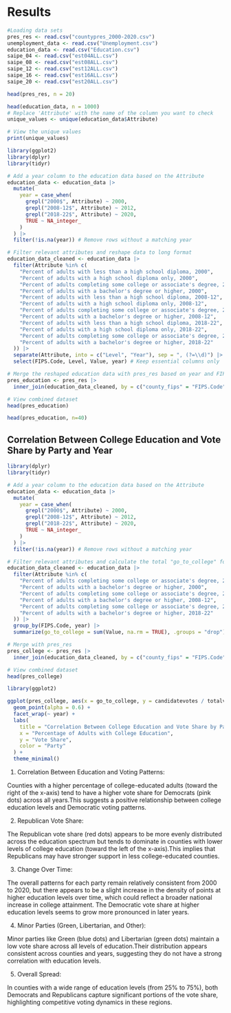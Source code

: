 # Results
```r
#Loading data sets
pres_res <- read.csv("countypres_2000-2020.csv")
unemployment_data <- read.csv("Unemployment.csv")
education_data <- read.csv("Education.csv")
saipe_04 <- read.csv("est04ALL.csv")
saipe_08 <- read.csv("est08ALL.csv")
saipe_12 <- read.csv("est12ALL.csv")
saipe_16 <- read.csv("est16ALL.csv")
saipe_20 <- read.csv("est20ALL.csv")
```

```r
head(pres_res, n = 20)
```

```r
head(education_data, n = 1000)
# Replace 'Attribute' with the name of the column you want to check
unique_values <- unique(education_data$Attribute)

# View the unique values
print(unique_values)

```
```r
library(ggplot2)
library(dplyr)
library(tidyr)

```

```r
# Add a year column to the education data based on the Attribute
education_data <- education_data |>
  mutate(
    year = case_when(
      grepl("2000$", Attribute) ~ 2000,
      grepl("2008-12$", Attribute) ~ 2012,
      grepl("2018-22$", Attribute) ~ 2020,
      TRUE ~ NA_integer_
    )
  ) |>
  filter(!is.na(year)) # Remove rows without a matching year

# Filter relevant attributes and reshape data to long format
education_data_cleaned <- education_data |>
  filter(Attribute %in% c(
    "Percent of adults with less than a high school diploma, 2000",
    "Percent of adults with a high school diploma only, 2000",
    "Percent of adults completing some college or associate's degree, 2000",
    "Percent of adults with a bachelor's degree or higher, 2000",
    "Percent of adults with less than a high school diploma, 2008-12",
    "Percent of adults with a high school diploma only, 2008-12",
    "Percent of adults completing some college or associate's degree, 2008-12",
    "Percent of adults with a bachelor's degree or higher, 2008-12",
    "Percent of adults with less than a high school diploma, 2018-22",
    "Percent of adults with a high school diploma only, 2018-22",
    "Percent of adults completing some college or associate's degree, 2018-22",
    "Percent of adults with a bachelor's degree or higher, 2018-22"
  )) |>
  separate(Attribute, into = c("Level", "Year"), sep = ", (?=\\d)") |>
  select(FIPS.Code, Level, Value, year) # Keep essential columns only

# Merge the reshaped education data with pres_res based on year and FIPS code
pres_education <- pres_res |>
  inner_join(education_data_cleaned, by = c("county_fips" = "FIPS.Code", "year"))

# View combined dataset
head(pres_education)

```
```r
head(pres_education, n=40)
```

## Correlation Between College Education and Vote Share by Party and Year
```r
library(dplyr)
library(tidyr)

# Add a year column to the education data based on the Attribute
education_data <- education_data |>
  mutate(
    year = case_when(
      grepl("2000$", Attribute) ~ 2000,
      grepl("2008-12$", Attribute) ~ 2012,
      grepl("2018-22$", Attribute) ~ 2020,
      TRUE ~ NA_integer_
    )
  ) |>
  filter(!is.na(year)) # Remove rows without a matching year

# Filter relevant attributes and calculate the total "go_to_college" for each FIPS.Code and year
education_data_cleaned <- education_data |>
  filter(Attribute %in% c(
    "Percent of adults completing some college or associate's degree, 2000",
    "Percent of adults with a bachelor's degree or higher, 2000",
    "Percent of adults completing some college or associate's degree, 2008-12",
    "Percent of adults with a bachelor's degree or higher, 2008-12",
    "Percent of adults completing some college or associate's degree, 2018-22",
    "Percent of adults with a bachelor's degree or higher, 2018-22"
  )) |>
  group_by(FIPS.Code, year) |>
  summarize(go_to_college = sum(Value, na.rm = TRUE), .groups = "drop") # Sum values for the two levels

# Merge with pres_res
pres_college <- pres_res |>
  inner_join(education_data_cleaned, by = c("county_fips" = "FIPS.Code", "year"))

# View combined dataset
head(pres_college)

```

```r
library(ggplot2)

ggplot(pres_college, aes(x = go_to_college, y = candidatevotes / totalvotes, color = party)) +
  geom_point(alpha = 0.6) +
  facet_wrap(~ year) +
  labs(
    title = "Correlation Between College Education and Vote Share by Party and Year",
    x = "Percentage of Adults with College Education",
    y = "Vote Share",
    color = "Party"
  ) +
  theme_minimal()

```

1. Correlation Between Education and Voting Patterns:

Counties with a higher percentage of college-educated adults (toward the right of the x-axis) tend to have a higher vote share for Democrats (pink dots) across all years.This suggests a positive relationship between college education levels and Democratic voting patterns.

2. Republican Vote Share:

The Republican vote share (red dots) appears to be more evenly distributed across the education spectrum but tends to dominate in counties with lower levels of college education (toward the left of the x-axis).This implies that Republicans may have stronger support in less college-educated counties.

3. Change Over Time:

The overall patterns for each party remain relatively consistent from 2000 to 2020, but there appears to be a slight increase in the density of points at higher education levels over time, which could reflect a broader national increase in college attainment. The Democratic vote share at higher education levels seems to grow more pronounced in later years.

4. Minor Parties (Green, Libertarian, and Other):

Minor parties like Green (blue dots) and Libertarian (green dots) maintain a low vote share across all levels of education.Their distribution appears consistent across counties and years, suggesting they do not have a strong correlation with education levels.

5. Overall Spread:

In counties with a wide range of education levels (from 25% to 75%), both Democrats and Republicans capture significant portions of the vote share, highlighting competitive voting dynamics in these regions.
